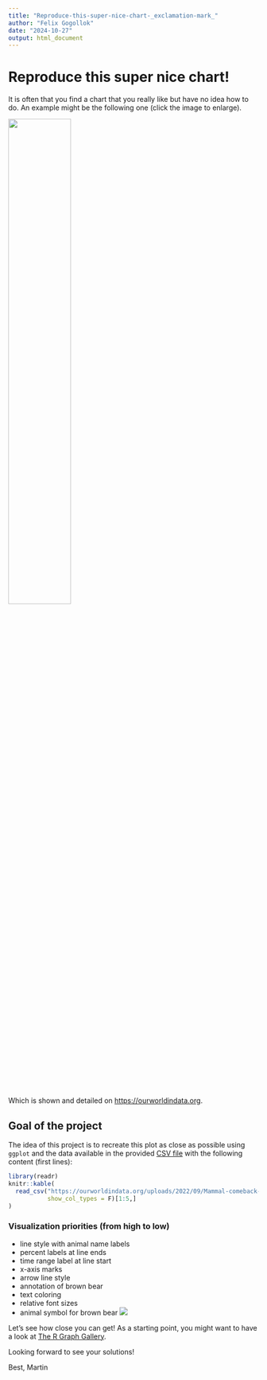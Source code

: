 ```yaml
---
title: "Reproduce-this-super-nice-chart-_exclamation-mark_"
author: "Felix Gogollok"
date: "2024-10-27"
output: html_document
---
```




# Reproduce this super nice chart!

It is often that you find a chart that you really like but have no idea how to do.
An example might be the following one (click the image to enlarge).


[![](https://ourworldindata.org/uploads/2022/05/Wildlife-comeback-in-Europe-1.png){ width=50% }](Wildlife-comeback-in-Europe-1.png)

Which is shown and detailed on [https://ourworldindata.org](https://ourworldindata.org/europe-mammal-comeback).

## Goal of the project

The idea of this project is to recreate this plot as close as possible using `ggplot` and the data available in the provided [CSV file](https://ourworldindata.org/uploads/2022/09/Mammal-comeback-in-Europe-data-OWID-download.csv) with the following content (first lines):


```r
library(readr)
knitr::kable(
  read_csv("https://ourworldindata.org/uploads/2022/09/Mammal-comeback-in-Europe-data-OWID-download.csv",
           show_col_types = F)[1:5,]
)
```


### Visualization priorities (from high to low)

- line style with animal name labels
- percent labels at line ends
- time range label at line start
- x-axis marks
- arrow line style
- annotation of brown bear
- text coloring
- relative font sizes
- animal symbol for brown bear [![](https://github.com/Dr-Eberle-Zentrum/Data-projects-with-R-and-GitHub/blob/main/Projects/martin-raden/icons8-bear-67.png?raw=true)](icons8-bear-67.png)

Let's see how close you can get! As a starting point, you might want to have a look at [The R Graph Gallery](https://r-graph-gallery.com/).

Looking forward to see your solutions!

Best,
Martin